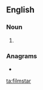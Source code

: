 {{also|Filmstar}}
==English==

===Noun===
{{en-noun}}

# {{alternative spelling of|film star|lang=en}}

===Anagrams===
* {{l|en|art films}}

[[ta:filmstar]]